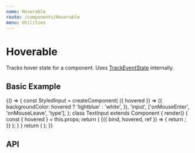 ```yaml
---
name: Hoverable
route: /components/Hoverable
menu: Utilities
---
```



# Hoverable

Tracks hover state for a component. Uses [TrackEventState](/components/TrackEventState) internally.

## Basic Example

<Playground>
  {() => {
    const StyledInput = createComponent(
      ({ hovered }) => ({
        backgroundColor: hovered ? 'lightblue' : 'white',
      }),
      'input',
      ['onMouseEnter', 'onMouseLeave', 'type'],
    );
    class TextInput extends Component {
      render() {
        const { hovered } = this.props;
        return (
          <Hoverable hovered={hovered}>
            {({ bind, hovered, ref }) => {
              return <StyledInput {...bind} hovered={hovered} innerRef={ref} />;
            }}
          </Hoverable>
        );
      }
    }
    return (
      <StyleProvider>
        <SpacedGroup direction="vertical">
          <TextInput focused />
          <TextInput />
          <TextInput />
        </SpacedGroup>
      </StyleProvider>
    );
  }}
</Playground>

## API

<PropsTable of={Hoverable} />
